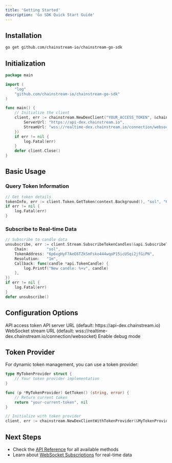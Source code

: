 ```yaml
---
title: 'Getting Started'
description: 'Go SDK Quick Start Guide'
---
```


## Installation

```bash
go get github.com/chainstream-io/chainstream-go-sdk
```

## Initialization

```go
package main

import (
    "log"
    "github.com/chainstream-io/chainstream-go-sdk"
)

func main() {
    // Initialize the client
    client, err := chainstream.NewDexClient("YOUR_ACCESS_TOKEN", &chainstream.DexAggregatorOptions{
        ServerUrl: "https://api-dex.chainstream.io",
        StreamUrl: "wss://realtime-dex.chainstream.io/connection/websocket",
    })
    if err != nil {
        log.Fatal(err)
    }
    defer client.Close()
}
```

## Basic Usage

### Query Token Information
```go
// Get token details
tokenInfo, err := client.Token.GetToken(context.Background(), "sol", "6p6xgHyF7AeE6TZkSmFsko444wqoP15icUSqi2jfGiPN")
if err != nil {
    log.Fatal(err)
}
```

### Subscribe to Real-time Data
```go
// Subscribe to candle data
unsubscribe, err := client.Stream.SubscribeTokenCandles(&api.SubscribeTokenCandlesRequest{
    Chain:        "sol",
    TokenAddress: "6p6xgHyF7AeE6TZkSmFsko444wqoP15icUSqi2jfGiPN",
    Resolution:   "1m",
    Callback: func(candle *api.TokenCandle) {
        log.Printf("New candle: %+v", candle)
    },
})
if err != nil {
    log.Fatal(err)
}
defer unsubscribe()
```

## Configuration Options

<ParamField path="accessToken" type="string" required>
  API access token
</ParamField>

<ParamField path="options.ServerUrl" type="string">
  API server URL (default: https://api-dex.chainstream.io)
</ParamField>

<ParamField path="options.StreamUrl" type="string">
  WebSocket stream URL (default: wss://realtime-dex.chainstream.io/connection/websocket)
</ParamField>

<ParamField path="options.Debug" type="bool">
  Enable debug mode
</ParamField>

## Token Provider

For dynamic token management, you can use a token provider:

```go
type MyTokenProvider struct {
    // Your token provider implementation
}

func (p *MyTokenProvider) GetToken() (string, error) {
    // Return current token
    return "your-current-token", nil
}

// Initialize with token provider
client, err := chainstream.NewDexClientWithTokenProvider(&MyTokenProvider{}, &chainstream.DexAggregatorOptions{})
```

## Next Steps

- Check the [API Reference](./api-reference) for all available methods
- Learn about [WebSocket Subscriptions](./websocket) for real-time data
